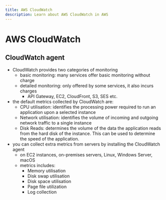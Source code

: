 ```yaml
---
title: AWS CloudWatch
description: Learn about AWS CloudWatch in AWS
---
```


# AWS CloudWatch

## CloudWatch agent

- CloudWatch provides two categories of monitoring
  - basic monitoring: many services offer basic monitoring without charge
  - detailed monitoring: only offered by some services, it also incurs charges
    - API Gateway, EC2, CloudFront, S3, SES etc.
- the default metrics collected by CloudWatch are:
  - CPU utilisation: identifies the processing power required to run an application upon a selected instance
  - Network utilisation: identifies the volume of incoming and outgoing network traffic to a single instance
  - Disk Reads: determines the volume of the data the application reads from the hard disk of the instance. This can be used to determine the speed of the application.
- you can collect extra metrics from servers by installing the CloudWatch agent
  - on EC2 instances, on-premises servers, Linux, Windows Server, macOS
  - metrics includes:
    - Memory utilisation
    - Disk swap utilisation
    - Disk space utilisation
    - Page file utilization
    - Log collection
